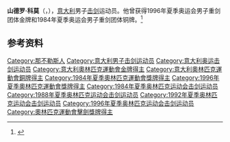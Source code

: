 {{NoteTA|G1=Sports}}
'''山德罗·科莫'''（{{lang-it|Sandro Cuomo}}，{{bd|1962年|10月21日|}}），[[意大利|意大利]]男子[[击剑|击剑]]运动员。他曾获得1996年夏季奥运会男子重剑团体金牌和1984年夏季奥运会男子重剑团体铜牌。<ref>{{Cite web|title=Sandro CUOMO|url=https://www.olympic.org/sandro-cuomo|accessdate=2021-03-12|date=2021-03-12|work=International Olympic Committee|language=en|archive-date=2016-10-06|archive-url=https://web.archive.org/web/20161006111838/https://www.olympic.org/sandro-cuomo|dead-url=no}}</ref>

== 参考资料 ==
{{reflist}}

{{奥林匹克运动会击剑比赛男子重剑团体冠军}}

{{Authority control}}
{{DEFAULTSORT:Cuomo, Sandro}}
[[Category:那不勒斯人|Category:那不勒斯人]]
[[Category:意大利男子击剑运动员|Category:意大利男子击剑运动员]]
[[Category:意大利奥运击剑运动员|Category:意大利奥运击剑运动员]]
[[Category:意大利奧林匹克運動會金牌得主|Category:意大利奧林匹克運動會金牌得主]]
[[Category:意大利奧林匹克運動會銅牌得主|Category:意大利奧林匹克運動會銅牌得主]]
[[Category:1984年夏季奧林匹克運動會獎牌得主|Category:1984年夏季奧林匹克運動會獎牌得主]]
[[Category:1996年夏季奧林匹克運動會獎牌得主|Category:1996年夏季奧林匹克運動會獎牌得主]]
[[Category:1984年夏季奥林匹克运动会击剑运动员|Category:1984年夏季奥林匹克运动会击剑运动员]]
[[Category:1988年夏季奥林匹克运动会击剑运动员|Category:1988年夏季奥林匹克运动会击剑运动员]]
[[Category:1992年夏季奥林匹克运动会击剑运动员|Category:1992年夏季奥林匹克运动会击剑运动员]]
[[Category:1996年夏季奥林匹克运动会击剑运动员|Category:1996年夏季奥林匹克运动会击剑运动员]]
[[Category:奧林匹克運動會擊劍獎牌得主|Category:奧林匹克運動會擊劍獎牌得主]]